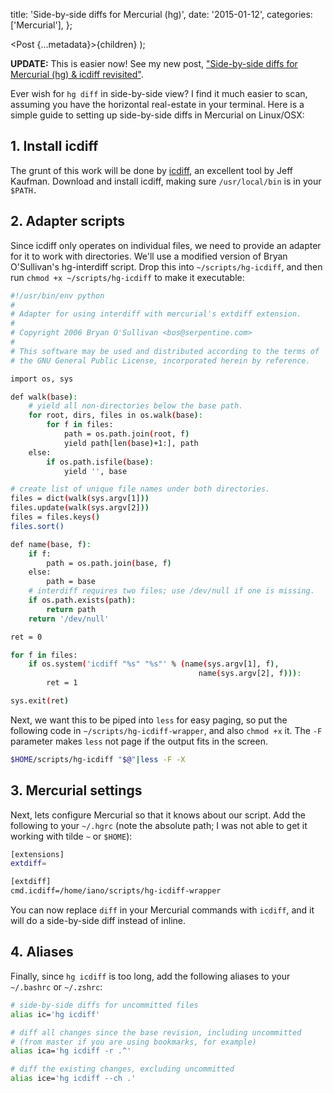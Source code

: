 
  title: 'Side-by-side diffs for Mercurial (hg)',
  date: '2015-01-12',
  categories: ['Mercurial'],
};

  <Post {...metadata}>{children}</Post>
);

**UPDATE:** This is easier now! See my new post, ["Side-by-side diffs for Mercurial (hg) & icdiff revisited"][1].

Ever wish for `hg diff` in side-by-side view? I find it much easier to scan, assuming you have the horizontal real-estate in your terminal. Here is a simple guide to setting up side-by-side diffs in Mercurial on Linux/OSX:<!-- more -->

## 1. Install icdiff

The grunt of this work will be done by [icdiff][2], an excellent tool by Jeff Kaufman. Download and install icdiff, making sure `/usr/local/bin` is in your `$PATH.`

## 2. Adapter scripts

Since icdiff only operates on individual files, we need to provide an adapter for it to work with directories. We'll use a modified version of Bryan O'Sullivan's hg-interdiff script. Drop this into `~/scripts/hg-icdiff`, and then run `chmod +x ~/scripts/hg-icdiff` to make it executable:

```bash
#!/usr/bin/env python
#
# Adapter for using interdiff with mercurial's extdiff extension.
#
# Copyright 2006 Bryan O'Sullivan <bos@serpentine.com>
#
# This software may be used and distributed according to the terms of
# the GNU General Public License, incorporated herein by reference.

import os, sys

def walk(base):
    # yield all non-directories below the base path.
    for root, dirs, files in os.walk(base):
        for f in files:
            path = os.path.join(root, f)
            yield path[len(base)+1:], path
    else:
        if os.path.isfile(base):
            yield '', base

# create list of unique file names under both directories.
files = dict(walk(sys.argv[1]))
files.update(walk(sys.argv[2]))
files = files.keys()
files.sort()

def name(base, f):
    if f:
        path = os.path.join(base, f)
    else:
        path = base
    # interdiff requires two files; use /dev/null if one is missing.
    if os.path.exists(path):
        return path
    return '/dev/null'

ret = 0

for f in files:
    if os.system('icdiff "%s" "%s"' % (name(sys.argv[1], f),
                                          name(sys.argv[2], f))):
        ret = 1

sys.exit(ret)
```

Next, we want this to be piped into `less` for easy paging, so put the following code in `~/scripts/hg-icdiff-wrapper`, and also `chmod +x` it. The `-F` parameter makes `less` not page if the output fits in the screen.

```bash
$HOME/scripts/hg-icdiff "$@"|less -F -X
```

## 3. Mercurial settings

Next, lets configure Mercurial so that it knows about our script. Add the following to your `~/.hgrc` (note the absolute path; I was not able to get it working with tilde `~` or `$HOME`):

```bash
[extensions]
extdiff=

[extdiff]
cmd.icdiff=/home/iano/scripts/hg-icdiff-wrapper
```

You can now replace `diff` in your Mercurial commands with `icdiff`, and it will do a side-by-side diff instead of inline.

## 4. Aliases

Finally, since `hg icdiff` is too long, add the following aliases to your `~/.bashrc` or `~/.zshrc`:

```bash
# side-by-side diffs for uncommitted files
alias ic='hg icdiff'

# diff all changes since the base revision, including uncommitted
# (from master if you are using bookmarks, for example)
alias ica='hg icdiff -r .^'

# diff the existing changes, excluding uncommitted
alias ice='hg icdiff --ch .'
```

[1]: http://ianobermiller.com/blog/2016/07/14/side-by-side-diffs-for-mercurial-hg-icdiff-revisited/
[2]: http://www.jefftk.com/icdiff
